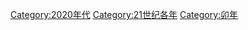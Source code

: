 {{catmore}}
{{Decade category header|decade=2020}}
{{Commonscat|2023}}

[[Category:2020年代|Category:2020年代]]
[[Category:21世纪各年|Category:21世纪各年]]
[[Category:卯年|Category:卯年]]